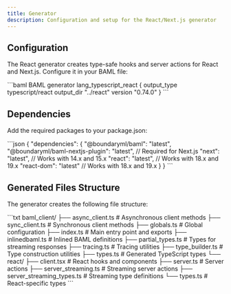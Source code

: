 ```yaml
---
title: Generator
description: Configuration and setup for the React/Next.js generator
---
```


## Configuration

The React generator creates type-safe hooks and server actions for React and Next.js. Configure it in your BAML file:

<CodeBlocks>
```baml BAML
generator lang_typescript_react {
  output_type typescript/react
  output_dir "../react"
  version "0.74.0"
}
```
</CodeBlocks>

## Dependencies

Add the required packages to your package.json:

<CodeBlocks>
```json
{
  "dependencies": {
    "@boundaryml/baml": "latest",
    "@boundaryml/baml-nextjs-plugin": "latest", // Required for Next.js
    "next": "latest", // Works with 14.x and 15.x
    "react": "latest", // Works with 18.x and 19.x
    "react-dom": "latest" // Works with 18.x and 19.x
  }
}
```
</CodeBlocks>

## Generated Files Structure

The generator creates the following file structure:

<CodeBlocks>
```txt
baml_client/
├── async_client.ts    # Asynchronous client methods
├── sync_client.ts     # Synchronous client methods
├── globals.ts         # Global configuration
├── index.ts          # Main entry point and exports
├── inlinedbaml.ts    # Inlined BAML definitions
├── partial_types.ts   # Types for streaming responses
├── tracing.ts        # Tracing utilities
├── type_builder.ts   # Type construction utilities
├── types.ts          # Generated TypeScript types
└── react/
    ├── client.tsx              # React hooks and components
    ├── server.ts               # Server actions
    ├── server_streaming.ts     # Streaming server actions
    ├── server_streaming_types.ts # Streaming type definitions
    └── types.ts                # React-specific types
```
</CodeBlocks>